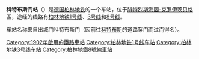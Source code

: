 {{noteTA
|1=zh-hans:克罗伊茨贝格;zh-hk:十字山;zh-tw:十字山;
}}
{{Infobox station
|name         =科特布斯门
|native_name={{lang|de|Kottbusser Tor}}
|image        = KottbTorEing.JPG
|ImageTitle   =
|Location     = [[腓特烈斯海因-克罗伊茨贝格|腓特烈斯海因-克罗伊茨贝格]]
|opened       =1902年
|Line         ={{ÖPNV Berlin|U1}} {{ÖPNV Berlin|U3}} {{ÖPNV Berlin|U8}}
|Platform     =
}}
'''科特布斯门站'''（{{lang-de|U-Bahnhof Kottbusser Tor}}）是[[德国|德国]][[柏林地铁|柏林地铁]]的一个车站，位于[[腓特烈斯海因-克罗伊茨贝格|腓特烈斯海因-克罗伊茨贝格]]區，途经的线路有[[柏林地铁1号线|柏林地铁1号线]]、[[柏林地铁3号线|3号线]]和[[柏林地铁8号线|8号线]]。

车站名称来自出城门科特布斯门（因前往[[科特布斯|科特布斯]]的道路穿门而过而得名）。

{{柏林地鐵1號線}}
{{柏林地鐵3號線}}
{{柏林地鐵8號線}}
{{Germany-stub}}
{{Railwaystation-stub}}

[[Category:1902年啟用的鐵路車站|Category:1902年啟用的鐵路車站]]
[[Category:柏林地铁1号线车站|Category:柏林地铁1号线车站]]
[[Category:柏林地铁3号线车站|Category:柏林地铁3号线车站]]
[[Category:柏林地鐵8號線車站|Category:柏林地鐵8號線車站]]